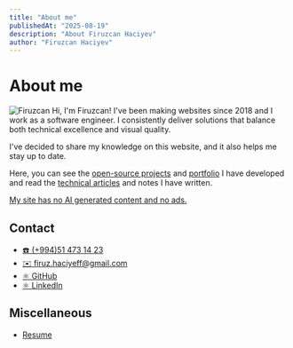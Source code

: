 ```yaml
---
title: "About me"
publishedAt: "2025-08-19"
description: "About Firuzcan Haciyev"
author: "Firuzcan Haciyev"
---
```


# About me

<div>
  <img
    src="/images/author-avatar-1.png"
    alt="Firuzcan"
    draggable="false"
    className="hidden md:block float-right max-w-[260px] mt-0 mr-0 ml-6 mb-6"
  />
  Hi, I'm Firuzcan! I've been making websites since 2018 and I work as a software
  engineer. I consistently deliver solutions that balance both technical excellence
  and visual quality.
</div>

I've decided to share my knowledge on this website, and it also helps me stay up to date.

Here, you can see the [open-source projects](/projects) and [portfolio](/portfolio) I have developed and read the [technical articles](/blog) and notes I have written.

<u>My site has no AI generated content and no ads.</u>

## Contact

- [☎️ (+994)51 473 14 23](tel:+994514731423)
- [✉️ firuz.haciyeff@gmail.com](mailto:firuz.haciyeff@gmail.com)
- [⚛️ GitHub](https://github.com/firuzcanh)
- [⚛️ LinkedIn](https://www.linkedin.com/in/firuzcan/)

## Miscellaneous

- [Resume](https://linkedin.com/in/firuzcan)
